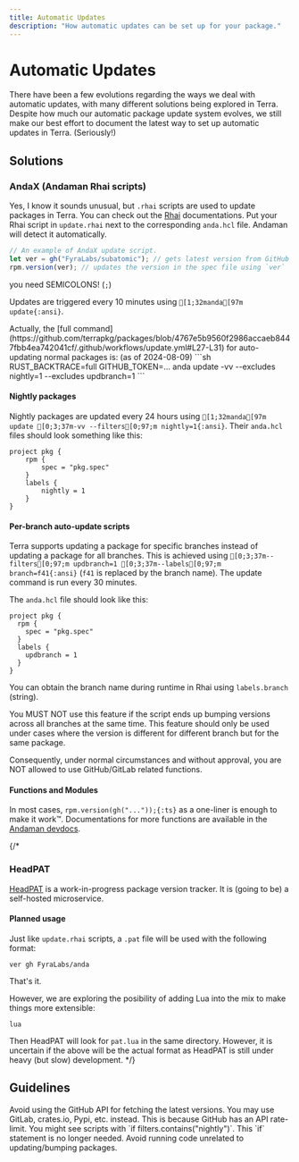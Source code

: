 ```yaml
---
title: Automatic Updates
description: "How automatic updates can be set up for your package."
---
```



# Automatic Updates

There have been a few evolutions regarding the ways we deal with automatic updates, with many different solutions being explored in Terra.
Despite how much our automatic package update system evolves, we still
make our best effort to document the latest way to set up automatic updates in Terra. (Seriously!)

## Solutions

### AndaX (Andaman Rhai scripts)

Yes, I know it sounds unusual, but `.rhai` scripts are used to update packages in Terra. You can check out the [Rhai] documentations.
Put your Rhai script in `update.rhai` next to the corresponding `anda.hcl` file. Andaman will detect it automatically.

```ts
// An example of AndaX update script.
let ver = gh("FyraLabs/subatomic"); // gets latest version from GitHub
rpm.version(ver); // updates the version in the spec file using `ver`
```

<Callout type="warning">you need SEMICOLONS! (`;`)</Callout>

Updates are triggered every 10 minutes using `[1;32manda[97m update{:ansi}`.

<Callout emoji="📔">
  Actually, the [full command](https://github.com/terrapkg/packages/blob/4767e5b9560f2986accaeb8447fbb4ea742041cf/.github/workflows/update.yml#L27-L31)
  for auto-updating normal packages is: (as of 2024-08-09)
  ```sh
  RUST_BACKTRACE=full GITHUB_TOKEN=... anda update -vv --excludes nightly=1 --excludes updbranch=1
  ```
</Callout>

#### Nightly packages

Nightly packages are updated every 24 hours using
`[1;32manda[97m update [0;3;37m-vv --filters[0;97;m nightly=1{:ansi}`.
Their `anda.hcl` files should look something like this:

```hcl
project pkg {
	rpm {
		spec = "pkg.spec"
	}
	labels {
		nightly = 1
	}
}
```

#### Per-branch auto-update scripts

Terra supports updating a package for specific branches instead of updating a package for all branches.
This is achieved using `[0;3;37m--filters[0;97;m updbranch=1 [0;3;37m--labels[0;97;m branch=f41{:ansi}` (`f41` is replaced by the branch name).
The update command is run every 30 minutes.

The `anda.hcl` file should look like this:

```hcl
project pkg {
  rpm {
    spec = "pkg.spec"
  }
  labels {
    updbranch = 1
  }
}
```

You can obtain the branch name during runtime in Rhai using `labels.branch` (string).

<Callout type="error">
  You MUST NOT use this feature if the script ends up bumping versions across all branches at the same time.
  This feature should only be used under cases where the version is different for different branch but for the same package.

  Consequently, under normal circumstances and without approval, you are NOT allowed to use GitHub/GitLab related functions.
</Callout>

#### Functions and Modules

In most cases, `rpm.version(gh("..."));{:ts}` as a one-liner is enough to make it work™.
Documentations for more functions are available in the [Andaman
devdocs](/andaman/andax#custom-functions).

{/*

### HeadPAT

[HeadPAT] is a work-in-progress package version tracker. It is (going to be) a self-hosted microservice.

#### Planned usage

Just like `update.rhai` scripts, a `.pat` file will be used with the following format:

```
ver gh FyraLabs/anda
```

That's it.

However, we are exploring the posibility of adding Lua into the mix to make things more extensible:

```
lua
```

Then HeadPAT will look for `pat.lua` in the same directory.
However, it is uncertain if the above will be the actual format as HeadPAT is still under heavy (but slow) development.
*/}

## Guidelines

<Callout type="warning">
  Avoid using the <span title="This includes gh() and gh_tag()">GitHub API</span> for fetching the latest versions.
  You may use GitLab, crates.io, Pypi, etc. instead.
  This is because GitHub has an API rate-limit.
</Callout>
<Callout type="info">
  You might see scripts with `if filters.contains("nightly")`. This `if` statement is no longer needed.
</Callout>
<Callout type="warning">Avoid running code unrelated to updating/bumping packages.</Callout>

[rhai]: https://rhai.rs/
[headpat]: https://github.com/terrapkg/headpat
